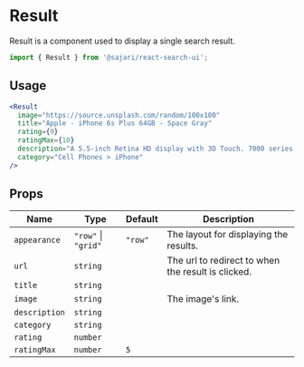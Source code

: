 
<SEO title="Result" description="Result is a component used to display a single search result." />

# Result

Result is a component used to display a single search result.

```js
import { Result } from '@sajari/react-search-ui';
```

## Usage

```jsx
<Result
  image="https://source.unsplash.com/random/100x100"
  title="Apple - iPhone 6s Plus 64GB - Space Gray"
  rating={9}
  ratingMax={10}
  description="A 5.5-inch Retina HD display with 3D Touch. 7000 series aluminum and stronger cover glass. An A9 chip with64-bit desktop-class architecture. All new 12MP iSight camera with Live Photos. Touch ID. Faster LTE and Wi-Fi. Long battery life and iOS 9 and iCloud. All in a smooth, continuous unibody design."
  category="Cell Phones > iPhone"
/>
```

## Props

| Name          | Type                | Default | Description                                        |
| ------------- | ------------------- | ------- | -------------------------------------------------- |
| `appearance`  | `"row"` \| `"grid"` | `"row"` | The layout for displaying the results.             |
| `url`         | `string`            |         | The url to redirect to when the result is clicked. |
| `title`       | `string`            |         |                                                    |
| `image`       | `string`            |         | The image's link.                                  |
| `description` | `string`            |         |                                                    |
| `category`    | `string`            |         |                                                    |
| `rating`      | `number`            |         |                                                    |
| `ratingMax`   | `number`            | `5`     |                                                    |
